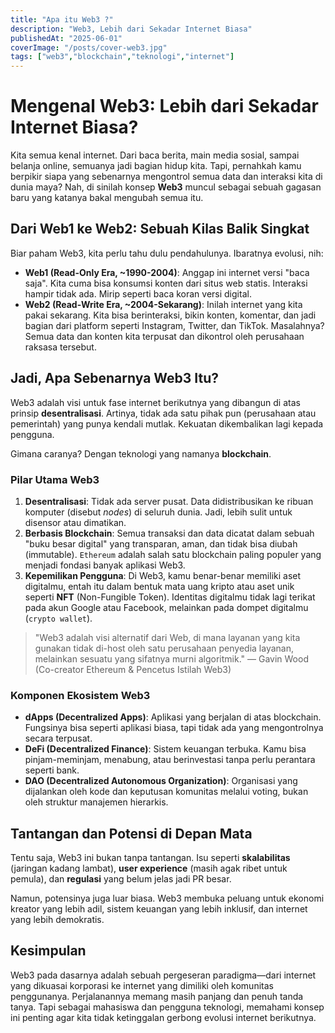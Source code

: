 ```yaml
---
title: "Apa itu Web3 ?"
description: "Web3, Lebih dari Sekadar Internet Biasa"
publishedAt: "2025-06-01"
coverImage: "/posts/cover-web3.jpg"
tags: ["web3","blockchain","teknologi","internet"]
---
```


# Mengenal Web3: Lebih dari Sekadar Internet Biasa?

Kita semua kenal internet. Dari baca berita, main media sosial, sampai belanja online, semuanya jadi bagian hidup kita. Tapi, pernahkah kamu berpikir siapa yang sebenarnya mengontrol semua data dan interaksi kita di dunia maya? Nah, di sinilah konsep **Web3** muncul sebagai sebuah gagasan baru yang katanya bakal mengubah semua itu.

## Dari Web1 ke Web2: Sebuah Kilas Balik Singkat

Biar paham Web3, kita perlu tahu dulu pendahulunya. Ibaratnya evolusi, nih:

- **Web1 (Read-Only Era, ~1990-2004)**: Anggap ini internet versi "baca saja". Kita cuma bisa konsumsi konten dari situs web statis. Interaksi hampir tidak ada. Mirip seperti baca koran versi digital.
- **Web2 (Read-Write Era, ~2004-Sekarang)**: Inilah internet yang kita pakai sekarang. Kita bisa berinteraksi, bikin konten, komentar, dan jadi bagian dari platform seperti Instagram, Twitter, dan TikTok. Masalahnya? Semua data dan konten kita terpusat dan dikontrol oleh perusahaan raksasa tersebut.

## Jadi, Apa Sebenarnya Web3 Itu?

Web3 adalah visi untuk fase internet berikutnya yang dibangun di atas prinsip **desentralisasi**. Artinya, tidak ada satu pihak pun (perusahaan atau pemerintah) yang punya kendali mutlak. Kekuatan dikembalikan lagi kepada pengguna.

Gimana caranya? Dengan teknologi yang namanya **blockchain**.

### Pilar Utama Web3

1.  **Desentralisasi**: Tidak ada server pusat. Data didistribusikan ke ribuan komputer (disebut *nodes*) di seluruh dunia. Jadi, lebih sulit untuk disensor atau dimatikan.
2.  **Berbasis Blockchain**: Semua transaksi dan data dicatat dalam sebuah "buku besar digital" yang transparan, aman, dan tidak bisa diubah (immutable). `Ethereum` adalah salah satu blockchain paling populer yang menjadi fondasi banyak aplikasi Web3.
3.  **Kepemilikan Pengguna**: Di Web3, kamu benar-benar memiliki aset digitalmu, entah itu dalam bentuk mata uang kripto atau aset unik seperti **NFT** (Non-Fungible Token). Identitas digitalmu tidak lagi terikat pada akun Google atau Facebook, melainkan pada dompet digitalmu (`crypto wallet`).

> "Web3 adalah visi alternatif dari Web, di mana layanan yang kita gunakan tidak di-host oleh satu perusahaan penyedia layanan, melainkan sesuatu yang sifatnya murni algoritmik." — Gavin Wood (Co-creator Ethereum & Pencetus Istilah Web3)

### Komponen Ekosistem Web3

- **dApps (Decentralized Apps)**: Aplikasi yang berjalan di atas blockchain. Fungsinya bisa seperti aplikasi biasa, tapi tidak ada yang mengontrolnya secara terpusat.
- **DeFi (Decentralized Finance)**: Sistem keuangan terbuka. Kamu bisa pinjam-meminjam, menabung, atau berinvestasi tanpa perlu perantara seperti bank.
- **DAO (Decentralized Autonomous Organization)**: Organisasi yang dijalankan oleh kode dan keputusan komunitas melalui voting, bukan oleh struktur manajemen hierarkis.

## Tantangan dan Potensi di Depan Mata

Tentu saja, Web3 ini bukan tanpa tantangan. Isu seperti **skalabilitas** (jaringan kadang lambat), **user experience** (masih agak ribet untuk pemula), dan **regulasi** yang belum jelas jadi PR besar.

Namun, potensinya juga luar biasa. Web3 membuka peluang untuk ekonomi kreator yang lebih adil, sistem keuangan yang lebih inklusif, dan internet yang lebih demokratis.

## Kesimpulan

Web3 pada dasarnya adalah sebuah pergeseran paradigma—dari internet yang dikuasai korporasi ke internet yang dimiliki oleh komunitas penggunanya. Perjalanannya memang masih panjang dan penuh tanda tanya. Tapi sebagai mahasiswa dan pengguna teknologi, memahami konsep ini penting agar kita tidak ketinggalan gerbong evolusi internet berikutnya.